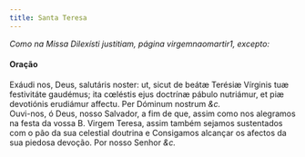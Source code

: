 ```yaml
---
title: Santa Teresa
---
```


<em>Como na Missa Dilexísti justitiam, página virgemnaomartir1, excepto:</em>

<h4 class="text-center">Oração</h4>
<div class="grid grid-cols-2 gap-5">
  <span class="text-justify">
    Exáudi nos, Deus, salutáris noster: ut, sicut de beátæ Terésiæ Vírginis tuæ
    festivitáte gaudémus; ita cœléstis ejus doctrínæ pábulo nutriámur, et piæ
    devotiónis erudiámur affectu. Per Dóminum nostrum <em>&c.</em>
  </div>
  <span class="text-justify">
    Ouvi-nos, ó Deus, nosso Salvador, a fim de que, assim como nos alegramos na
    festa da vossa B. Virgem Teresa, assim também sejamos sustentados com o pão
    da sua celestial doutrina e Consigamos alcançar os afectos da sua piedosa
    devoção. Por nosso Senhor <em>&c.</em>
  </div>
</div>
